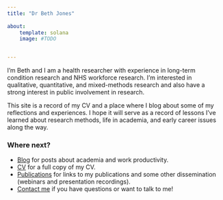 ```yaml
---
title: "Dr Beth Jones"
 
about:
    template: solana
    image: #TODO


---
```


I'm Beth and I am a health researcher with experience in long-term condition research and NHS workforce research. I'm interested in qualitative, quantitative, and mixed-methods research and also have a strong interest in public involvement in research.

This site is a record of my CV and a place where I blog about some of my reflections and experiences. I hope it will serve as a record of lessons I’ve learned about research methods, life in academia, and early career issues along the way.


### Where next?
- [Blog](/blog/index.qmd) for posts about academia and work productivity.
- [CV](/cv/index.qmd) for a full copy of my CV.
- [Publications](/publications/index.qmd) for links to my publications and some other dissemination (webinars and presentation recordings).
- [Contact me](/contact/index.qmd) if you have questions or want to talk to me!
